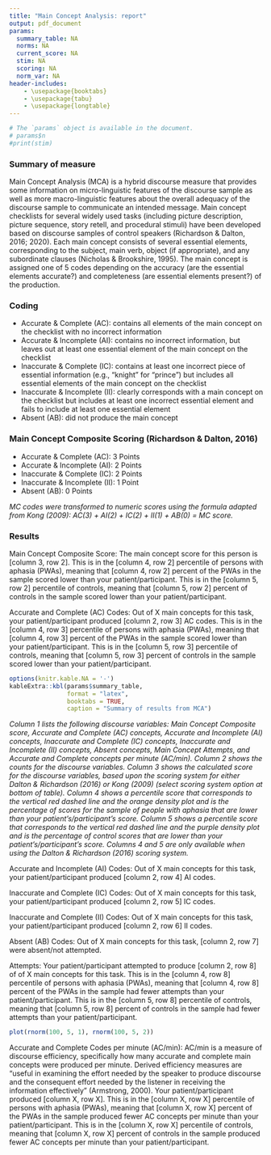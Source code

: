 ```yaml
---
title: "Main Concept Analysis: report"
output: pdf_document
params:
  summary_table: NA
  norms: NA 
  current_score: NA
  stim: NA
  scoring: NA
  norm_var: NA
header-includes:
    - \usepackage{booktabs}
    - \usepackage{tabu}
    - \usepackage{longtable}
---
```


```r
# The `params` object is available in the document.
# params$n
#print(stim)
```

### Summary of measure

Main Concept Analysis (MCA) is a hybrid discourse measure that provides some information on micro-linguistic features of the discourse sample as well as more macro-linguistic features about the overall adequacy of the discourse sample to communicate an intended message. Main concept checklists for several widely used tasks (including picture description, picture sequence, story retell, and procedural stimuli) have been developed based on discourse samples of control speakers (Richardson & Dalton, 2016; 2020). Each main concept consists of several essential elements, corresponding to the subject, main verb, object (if appropriate), and any subordinate clauses (Nicholas & Brookshire, 1995). The main concept is assigned one of 5 codes depending on the accuracy (are the essential elements accurate?) and completeness (are essential elements present?) of the production. 

### Coding

- Accurate & Complete (AC): contains all elements of the main concept on the checklist with no incorrect information
- Accurate & Incomplete (AI): contains no incorrect information, but leaves out at least one essential element of the main concept on the checklist
- Inaccurate & Complete (IC): contains at least one incorrect piece of essential information (e.g., “knight” for “prince”) but includes all essential elements of the main concept on the checklist
- Inaccurate & Incomplete (II): clearly corresponds with a main concept on the checklist but includes at least one incorrect essential element and fails to include at least one essential element
- Absent (AB): did not produce the main concept

### Main Concept Composite Scoring (Richardson & Dalton, 2016)	

- Accurate & Complete (AC): 3 Points
- Accurate & Incomplete (AI): 2 Points
- Inaccurate & Complete (IC): 2 Points
- Inaccurate & Incomplete (II): 1 Point
- Absent (AB): 0 Points
				
*MC codes were transformed to numeric scores using the formula adapted from Kong (2009): AC(3) + AI(2) + IC(2) + II(1) + AB(0) = MC score.* 

### Results

Main Concept Composite Score: The main concept score for this person is [column 3, row 2]. This is in the [column 4, row 2] percentile of persons with aphasia (PWAs), meaning that [column 4, row 2] percent of the PWAs in the sample scored lower than your patient/participant. This is in the [column 5, row 2] percentile of controls, meaning that [column 5, row 2] percent of controls in the sample scored lower than your patient/participant. 

Accurate and Complete (AC) Codes: Out of X main concepts for this task, your patient/participant produced [column 2, row 3] AC codes. This is in the [column 4, row 3] percentile of persons with aphasia (PWAs), meaning that [column 4, row 3] percent of the PWAs in the sample scored lower than your patient/participant. This is in the [column 5, row 3] percentile of controls, meaning that [column 5, row 3] percent of controls in the sample scored lower than your patient/participant. 

```r
options(knitr.kable.NA = '-')
kableExtra::kbl(params$summary_table,
                format = "latex",
                booktabs = TRUE,
                caption = "Summary of results from MCA")
```

*Column 1 lists the following discourse variables: Main Concept Composite score, Accurate and Complete (AC) concepts, Accurate and Incomplete (AI) concepts, Inaccurate and Complete (IC) concepts, Inaccurate and Incomplete (II) concepts, Absent concepts, Main Concept Attempts, and Accurate and Complete concepts per minute (AC/min). Column 2 shows the counts for the discourse variables. Column 3 shows the calculated score for the discourse variables, based upon the scoring system for either Dalton & Richardson (2016) or Kong (2009) (select scoring system option at bottom of table). Column 4 shows a percentile score that corresponds to the vertical red dashed line and the orange density plot and is the percentage of scores for the sample of people with aphasia that are lower than your patient’s/participant’s score. Column 5 shows a percentile score that corresponds to the vertical red dashed line and the purple density plot and is the percentage of control scores that are lower than your patient’s/participant’s score. Columns 4 and 5 are only available when using the Dalton & Richardson (2016) scoring system.*

Accurate and Incomplete (AI) Codes: Out of X main concepts for this task, your patient/participant produced [column 2, row 4] AI codes.

Inaccurate and Complete (IC) Codes: Out of X main concepts for this task, your patient/participant produced [column 2, row 5] IC codes.  

Inaccurate and Complete (II) Codes: Out of X main concepts for this task, your patient/participant produced [column 2, row 6] II codes.  

Absent (AB) Codes: Out of X main concepts for this task, [column 2, row 7] were absent/not attempted. 

Attempts: Your patient/participant attempted to produce [column 2, row 8] of of X main concepts for this task. This is in the [column 4, row 8] percentile of persons with aphasia (PWAs), meaning that [column 4, row 8] percent of the PWAs in the sample had fewer attempts than your patient/participant. This is in the [column 5, row 8] percentile of controls, meaning that [column 5, row 8] percent of controls in the sample had fewer attempts than your patient/participant. 

```r
plot(rnorm(100, 5, 1), rnorm(100, 5, 2))
```

Accurate and Complete Codes per minute (AC/min): AC/min is a measure of discourse efficiency, specifically how many accurate and complete main concepts were produced per minute. Derived efficiency measures are “useful in examining the effort needed by the speaker to produce discourse and the consequent effort needed by the listener in receiving the information effectively” (Armstrong, 2000). Your patient/participant produced [column X, row X]. This is in the [column X, row X] percentile of persons with aphasia (PWAs), meaning that [column X, row X] percent of the PWAs in the sample produced fewer AC concepts per minute than your patient/participant. This is in the [column X, row X] percentile of controls, meaning that [column X, row X] percent of controls in the sample produced fewer AC concepts per minute than your patient/participant. 
